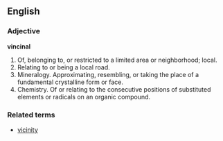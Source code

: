 ==English==
===Adjective===
'''vincinal'''

#Of, belonging to, or restricted to a limited area or neighborhood; local.
#Relating to or being a local road.
#Mineralogy. Approximating, resembling, or taking the place of a fundamental crystalline form or face.
#Chemistry. Of or relating to the consecutive positions of substituted elements or radicals on an organic compound.
 
===Related terms===
*[[vicinity]]